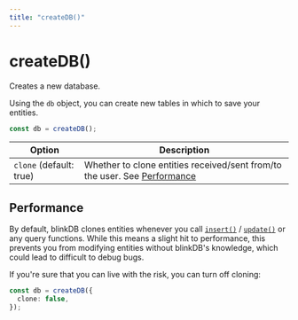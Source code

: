 ```yaml
---
title: "createDB()"
---
```


# createDB()

Creates a new database.

Using the `db` object, you can create new tables in which to save your entities.

```ts
const db = createDB();
```

| Option                  | Description                                                                               |
| ----------------------- | ----------------------------------------------------------------------------------------- |
| `clone` (default: true) | Whether to clone entities received/sent from/to the user. See [Performance](#performance) |

## Performance

By default, blinkDB clones entities whenever you call [`insert()`](/docs/reference/insert) / [`update()`](/docs/reference/update) or any query functions.
While this means a slight hit to performance, this prevents you from modifying entities without blinkDB's knowledge,
which could lead to difficult to debug bugs.

If you're sure that you can live with the risk, you can turn off cloning:

```ts
const db = createDB({
  clone: false,
});
```
